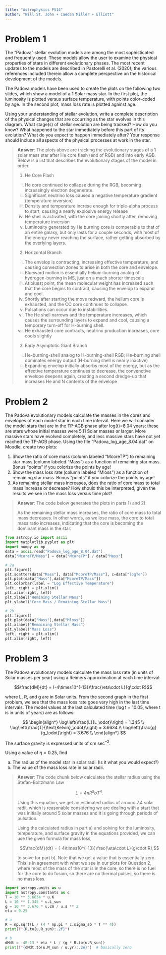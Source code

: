 ```yaml
---
title: "Astrophysics PS14"
author: "Will St. John + Caedan Miller + Elliott"
---
```


# Problem 1
The "Padova" stellar evolution models are among the most sophisticated and frequently used.  These models allow the user to examine the physical properties of stars in different evolutionary phases.  The most recent updates to the models are described in Pastorelli et al. (2020); the various references included therein allow a complete perspective on the historical development of the models.  

The Padova models have been used to create the plots on the following two slides, which show a model of a 1 Solar mass star.  In the first plot, the luminosity is plotted versus surface temperature, with points color-coded by age.  In the second plot, mass loss rate is plotted against age.

Using your understanding of stellar evolution, write a complete description of the physical changes that are occurring as the star evolves in this diagram.  What stage(s) of stellar evolution are being tracked?  How do you know?  What happened to the star immediately before this part of its evolution?  What do you expect to happen immediately after?  Your response should include all aspects of the physical processes at work in the star.  

[](PS14_image1.png)
[](PS14_image2.png)


> **Answer**: The plots above are tracking the evolutionary stages of a 1 solar mass star after He core flash (end of RGB) and into early AGB. Below is a list that describes the evolutionary stages of the model in order.
>
> 1. He Core Flash
>   i. He core continued to collapse during the RGB, becoming increasingly electron degenerate.
>   ii. Significant neutrino loss caused a negative temperature gradient (temperature inversion)
>   iii. Density and temperature increse enough for triple-alpha process to start, causing a nearly explosive energy release
>   iv. He shell is activated, with the core joining shortly after, removing temperature inversion 
>   v. Luminosity generated by He burning core is comperable to that of an entire galaxy, but only lasts for a couple seconds, with most of the energy never reaching the surface, rather getting absorbed by the overlying layers.
> 2. Horizontal Branch
>   i. The envelop is contracting, increasing effective temperature, and causing convection zones to arise in both the core and envelope.
>   ii. Blueward motion is essentially helium-burning analog of hydrogen-burning in MS, just on a much shorter timescale
>   iii. At bluest point, the mean molecular weight has increased such that the core begins to contract, causing the envelop to expand and cool. 
>   iv. Shortly after starting the move redward, the helium core is exhausted, and the CO core continues to collapse.
>   v. Pulsations can occur due to instabillities.
>   vi. The He shell narrows and the temperature increases, which causes the surrounding layers to expand and cool, causing a temporary turn-off for H-burning shell.
>   vii. He exhausted core contracts, neutrino production increases, core cools slightly
> 3. Early Asymptotic Giant Branch
>   i. He-burning-shell analog to H-burning-shell RGB; He-burning shell dominates energy output (H-burning shell is nearly inactive)
>   ii. Expanding envelop initially absorbs most of the energy, but as the effective temperature continues to decrease, the convenctive envelope deepens again, creating a second dredge-up that increases He and N contents of the envelope
>   

# Problem 2

The Padova evolutionary models calculate the masses in the cores and envelopes of each model star in each time interval. Here we will consider the model stars that are in the TP-AGB phase after log(t)=8.04 years; these are stars whose initial masses were 5.11 Solar masses or larger. More massive stars have evolved completely, and less massive stars have not yet reached the TP-AGB phase.
Using the file "Padova_log_age_8.04.dat" on Moodle, create two plots:

1) Show the ratio of core mass (column labeled "McoreTP") to remaining star mass (column labeled "Mass") as a function of remaining star mass. Bonus “points” if you colorize the points by age!
2) Show the mass loss rate (column labeled "Mloss") as a function of remaining star mass.  Bonus “points” if you colorize the points by age!
3) As remaining stellar mass increases, does the ratio of core mass to total mass increase or decrease? How should this be interpreted, given the results we see in the mass loss versus time plot?

> **Answer**: The code below generates the plots in parts 1) and 2). 
> 
> As the remaining stellar mass increases, the ratio of core mass to total mass decreases. In other words, as we lose mass, the core to total mass ratio increases, indicating that the core is becoming the dominant mass in the star.

```python
from astropy.io import ascii
import matplotlib.pyplot as plt
import numpy as np
data = ascii.read("Padova_log_age_8.04.dat")
data["McoreTP/Mass"] = data["McoreTP"] / data["Mass"]

# 2a
plt.figure()
plt.scatter(data["Mass"], data["McoreTP/Mass"], c=data["logTe"])
plt.plot(data["Mass"],data["McoreTP/Mass"])
plt.colorbar(label = "Log Effective Temperature")
left, right = plt.xlim()
plt.xlim(right, left)
plt.xlabel("Remining Stellar Mass")
plt.ylabel("Core Mass / Remaining Stellar Mass")

# 2b
plt.figure()
plt.plot(data["Mass"],data["Mloss"])
plt.xlabel("Remaining Stellar Mass")
plt.ylabel("Mass Loss")
left, right = plt.xlim()
plt.xlim(right, left)

```



# Problem 3

The Padova evolutionary models calculate the mass loss rate (in units of Solar masses per year) using a Reimers approximation at each time interval:

$$\frac{dM}{dt} = (-4\times10^{-13})\frac{\eta\cdot L}{g\cdot R}$$

where L, R, and g are in Solar units.
From the second graph in the first problem, we see that the mass loss rate goes very high in the last time intervals.  The model values at the last calculated time ($\log t = 10.05$, where t is in units of years) are as follows: 

$$
\begin{align*}
    \log\left(\frac{L}{L_\odot}\right) = 1.345 \\
    \log\left(\frac{T}{\text{Kelvin}_\odot}\right) = 3.6634 \\
    \log\left(\frac{g}{g_\odot}\right) = 3.676 \\
\end{align*}
$$

The surface gravity is expressed units of cm sec$^{-2}$.

Using a value of $\eta = 0.25$, find

a) The radius of the model star in solar radii (Is it what you would expect?)
b) The value of the mass loss rate in solar radii.

> **Answer**: The code chunk below calculates the stellar radius using the Stefan-Boltzmann Law
>
> $$L = 4\pi R^2\sigma T^4.$$
>
> Using this equation, we get an estimated radius of around 7.4 solar radii, which is reasonable considering we are dealing with a start that was initially around 5 solar masses and it is going through periods of pulsation.
> 
> Using the calculated radius in part a) and solving for the luminosity, temperature, and surface gravity in the equations provided, we can use the given formula for mass loss, 
>
> $$\frac{dM}{dt} = (-4\times10^{-13})\frac{\eta\cdot L}{g\cdot R},$$
>
> to solve for part b). Note that we get a value that is essentially zero. This is in agreement with what we see in our plots for Question 2, where most of the mass of the star is in the core, so there is no fuel for the core to do fusion, so there are no thermal pulses, so there is no mass loss.


```python
import astropy.units as u
import astropy.constants as c
T = 10 ** 3.6634 * u.K
L = 10 ** 1.345 * u.L_sun
g = 10 ** 3.676 * u.cm / u.s ** 2
eta = 0.25

# a
R = np.sqrt(L / (4 * np.pi * c.sigma_sb * T ** 4))
print(f"{R.to(u.R_sun):.2f}")

# b
dMdt = -4E-13 * eta * L / (g * R.to(u.R_sun))
print(f"{dMdt.to(u.M_sun / u.yr):.2e}")  # basically zero
```
